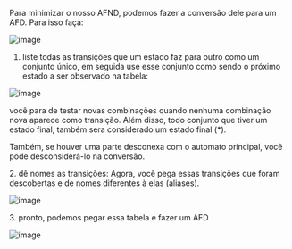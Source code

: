 






Para minimizar o nosso AFND, podemos fazer a conversão dele para um AFD.
Para isso faça:

![image](/image/image_273.png)

1.  liste todas as transições que um estado faz para outro como um
    conjunto único, em seguida use esse conjunto como sendo o próximo
    estado a ser observado na tabela:

![image](/image/image_274.png)

você para de testar novas combinações quando nenhuma combinação nova
aparece como transição. Além disso, todo conjunto que tiver um estado
final, também sera considerado um estado final (\*).

Também, se houver uma parte desconexa com o automato principal, você
pode desconsiderá-lo na conversão.

2\. dê nomes as transições: Agora, você pega essas transições que foram
descobertas e de nomes diferentes à elas (aliases).

![image](/image/image_275.png)

3\. pronto, podemos pegar essa tabela e fazer um AFD

![image](/image/image_276.png)


